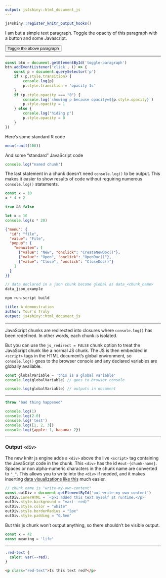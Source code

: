 ```yaml
---
output: js4shiny::html_document_js
---
```


```r
js4shiny::register_knitr_output_hooks()
```

I am but a simple text paragraph.
Toggle the opacity of this paragraph with a button and some Javascript.

<button id="toggle-paragraph">Toggle the above paragraph</button>

---

<!-- <div class="pre-name">myScript.js</div> -->

```js
const btn = document.getElementById('toggle-paragraph')
btn.addEventListener('click', () => {
    const p = document.querySelector('p')
    if (!p.style.transition) {
        console.log(p)
        p.style.transition = 'opacity 1s'
    }
    if (p.style.opacity === "0") {
        console.log(`showing p because opacity=${p.style.opacity}`)
        p.style.opacity = 1
    } else {
        console.log("hiding p")
        p.style.opacity = 0
    }
})
```

Here's some standard R code

```r
mean(runif(100))
```

And some "standard" JavaScript code

```js
console.log("named chunk")
```

The last statement in a chunk doesn't need `console.log()` to be output.
This makes it easier to show results of code
without requiring numerous `console.log()` statements.

```js
const x = 10
x * 4 + 2
```

```js
true && false
```

```js
let x = 10
console.log(x * 20)
```

```json
{"menu": {
  "id": "file",
  "value": "File",
  "popup": {
    "menuitem": [
      {"value": "New", "onclick": "CreateNewDoc()"},
      {"value": "Open", "onclick": "OpenDoc()"},
      {"value": "Close", "onclick": "CloseDoc()"}
    ]
  }
}}
```

```js
// data declared in a json chunk become global as data_<chunk_name>
data_json_example
```


```bash
npm run-script build
```

```yaml
title: A demonstration
author: Your's Truly
output: js4shiny::html_document_js
```

---

JavaScript chunks are redirected into closures 
where `console.log()` has been redefined.
In other words, each chunk is isolated.

But you can use the `js_redirect = FALSE` chunk option
to treat the JavaScript chunk like a normal JS chunk.
The JS is then embedded in `<script>` tags 
in the HTML document's global environment,
so `console.log()` goes to the browser console and 
any declared variables are globally available.

```js
const globalVariable = 'this is a global variable'
console.log(globalVariable) // goes to browser console
```

```js
console.log(globalVariable) // outputs in document
```

---

```js
throw 'bad thing happened'
```

```js
console.log(1)
console.log(2.0)
console.log('test')
console.log([1, 2, 3])
console.log({apple: 1, banana: 2})
```

---

### Output `<div>`

The new knitr js engine adds a `<div>` above the live `<script>` tag containing
the JavaScript code in the chunk.
This `<div>` has the id `#out-{chunk-name}`.
Spaces or non alpha-numeric characters in the chunk name are converted to `"_"`.
This allows you to write into the `<div>` if needed,
and it makes inserting 
[data visualizations like this](https://livefreeordichotomize.com/2017/01/24/custom-javascript-visualizations-in-rmarkdown/)
much easier.

```js
// chunk name is "write-my-own-content"
const outDiv = document.getElementById('out-write-my-own-content')
outDiv.innerHTML = `<p>I added this text myself at runtime.</p>`
outDiv.style.background = "var(--red)"
outDiv.style.color = "white"
outDiv.style.borderRadius = "5px"
outDiv.style.padding = "0.5em"
```

But this js chunk won't output anything, 
so there shouldn't be visible output.

```js
const x = 42
const meaning = 'life'
```

---

```css
.red-text {
  color: var(--red);
}
```

```html
<p class="red-text">Is this text red?</p>
```
